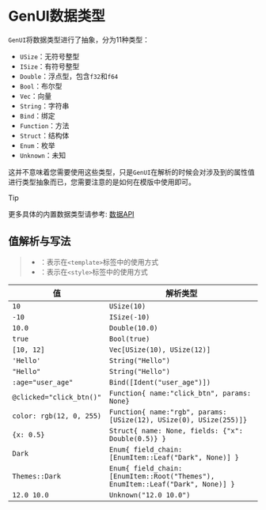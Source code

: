 
# GenUI数据类型

`GenUI`将数据类型进行了抽象，分为11种类型：

- `USize`：无符号整型
- `ISize`：有符号整型
- `Double`：浮点型，包含`f32`和`f64`
- `Bool`：布尔型
- `Vec`：向量
- `String`：字符串
- `Bind`：绑定
- `Function`：方法
- `Struct`：结构体
- `Enum`：枚举
- `Unknown`：未知

这并不意味着您需要使用这些类型，只是`GenUI`在解析的时候会对涉及到的属性值进行类型抽象而已，您需要注意的是如何在模版中使用即可。

> [!TIP]
> 
> 更多具体的内置数据类型请参考: [数据API](/zh/api/index)

## 值解析与写法

> - <Badge text="template" type="info" />：表示在`<template>`标签中的使用方式
> - <Badge text="style" type="info" />：表示在`<style>`标签中的使用方式

|值|解析类型|
|--|--|
|`10`|`USize(10)`|
|`-10`|`ISize(-10)`|
|`10.0`|`Double(10.0)`|
|`true`|`Bool(true)`|
|`[10, 12]`|`Vec[USize(10), USize(12)]`|
|`'Hello'` <Badge text="template" type="info" />|`String("Hello")`|
|`"Hello"` <Badge text="style" type="info" />|`String("Hello")`|
|`:age="user_age"` <Badge text="template" type="info" />|`Bind([Ident("user_age")])`|
|`@clicked="click_btn()"` <Badge text="template" type="info" />|`Function{ name:"click_btn", params: None}`|
|`color: rgb(12, 0, 255)` <Badge text="style" type="info" />|`Function{ name:"rgb", params: [USize(12), USize(0), USize(255)]}`|
|`{x: 0.5}`|`Struct{ name: None, fields: {"x": Double(0.5)} }`|
|`Dark`|`Enum{ field_chain: [EnumItem::Leaf("Dark", None)] }`|
|`Themes::Dark`|`Enum{ field_chain: [EnumItem::Root("Themes"), EnumItem::Leaf("Dark", None)] }`|
|`12.0 10.0`|`Unknown("12.0 10.0")`|